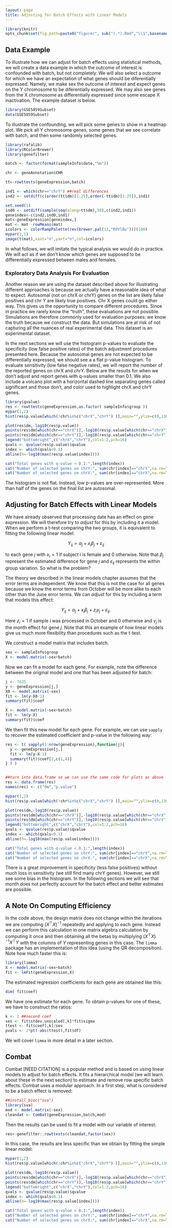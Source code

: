 ```yaml
---
layout: page
title: Adjusting for Batch Effects with Linear Models
---
```


```r
library(knitr)
opts_chunk$set(fig.path=paste0("figure/", sub("(.*).Rmd","\\1",basename(knitr:::knit_concord$get('infile'))), "-"))
```


## Data Example

To illustrate how we can adjust for batch effects using statistical methods, we will create a data example in which the outcome of interest is confounded with batch, but not completely. We will also select a outcome for which we have an expectation of what genes should be diferentially expressed. Namely, we make sex the outcome of interest and expect genes on the Y chromosome to be diferentially expressed. We may also see genes from the X chromosome as differentially expressed since some escape X inactivation. The example dataset is below.

```r
library(GSE5859Subset)
data(GSE5859Subset)
```

To illustrate the confounding, we will pick some genes to show in a heatmap plot. We pick all Y chromosome genes, some genes that we see correlate with batch, and then some randomly selected genes.

```r
library(rafalib)
library(RColorBrewer)
library(genefilter)

batch <- factor(format(sampleInfo$date,"%m"))

chr <- geneAnnotation$CHR

tt<-rowttests(geneExpression,batch)

ind1 <- which(chr=="chrY") ##real differences
ind2 <- setdiff(c(order(tt$dm)[1:25],order(-tt$dm)[1:25]),ind1)

set.seed(1)
ind0 <- setdiff(sample(seq(along=tt$dm),50),c(ind2,ind1))
geneindex<-c(ind2,ind0,ind1)
mat<-geneExpression[geneindex,]
mat <- mat -rowMeans(mat)
icolors <- colorRampPalette(rev(brewer.pal(11,"RdYlBu")))(100)
mypar(1,1)
image(t(mat),xaxt="n",yaxt="n",col=icolors)
```

In what follows, we will imitate the typical analysis we would do in practice. We will act as if we don't know which genes are supposed to be differentially expressed between males and females. 

### Exploratory Data Analysis For Evaluation

Another reason we are using the dataset described above for illustrating different approaches is because we actually have a  reasonable idea of what to expect. Autosomal (not on chrX or chrY) genes on the list are likely false positives and chr Y are likely true positives. Chr X genes could go either way. This gives us the opportunity to compare different procedures. Since in practice we rarely know the "truth", these evaluations are not possible. Simulations are therefore commonly used for evaluation purposes: we know the truth because we construct the data. But simulations are at risk of not capturing all the nuances of real experimental data. This dataset is an experimental dataset. 

In the next sections we will use the histogram p-values to evaluate the specificity (low false positive rates) of the batch adjustment procedures presented here. Because the autosomal genes are not expected to be differentially expressed, we should see a a flat p-value histogram. To evaluate sensitivity (low false negative rates), we will report the number of the reported genes on chrX and chrY. Below are the results for when we don't adjust and report genes with q-values smaller than 0.1. We also include a volcano plot with a horizontal dashed line separating genes called significant and those don't, and color used to highlight chrX and chrY genes.

```r
library(qvalue)
res <- rowttests(geneExpression,as.factor( sampleInfo$group ))
mypar(1,2)
hist(res$p.value[which(!chr%in%c("chrX","chrY") )],main="",ylim=c(0,1300))

plot(res$dm,-log10(res$p.value))
points(res$dm[which(chr=="chrX")],-log10(res$p.value[which(chr=="chrX")]),col=1,pch=16)
points(res$dm[which(chr=="chrY")],-log10(res$p.value[which(chr=="chrY")]),col=2,pch=16,xlab="Effect size",ylab="-log10(p-value)")
legend("bottomright",c("chrX","chrY"),col=1:2,pch=16)
qvals <- qvalue(res$p.value)$qvalue
index <- which(qvals<0.1)
abline(h=-log10(max(res$p.value[index])))

cat("Total genes with q-value < 0.1:",length(index))
cat("Number of selected genes on chrY:", sum(chr[index]=="chrY",na.rm=TRUE))
cat("Number of selected genes on chrX:", sum(chr[index]=="chrX",na.rm=TRUE))
```

The histogram is not flat. Instead, low p-values are over-represented. More than half of the genes on the final list are autosomal.

## Adjusting for Batch Effects with Linear Models

We have already observed that processing date has an effect on gene expression.  We will therefore try to _adjust_ for this by including it a model.  When we perform a t-test comparing the two groups, it is equivalent to fitting the following linear model:

$$Y_{ij} = \alpha_j + x_i \beta_{j} + \varepsilon_{ij}$$

to each gene $j$ with $x_i=1$ if subject $i$ is female and 0 otherwise. Note that $\beta_{j}$ represent the estimated difference for gene $j$ and $\varepsilon_{ij}$ represents the within group variation. So what is the problem?

The theory we described in the linear models chapter assumes that the error terms are independent. We know that this is not the case for all genes because we know the error terms from October will be more alike to each other than the June error terms. We can _adjust_ for this by including a term that models this effect:


$$Y_{ij} = \alpha_j + x_i \beta_{j} + z_i \gamma_j+\varepsilon_{ij}.$$

Here $z_i=1$ if sample $i$ was processed in October and 0 otherwise and $\gamma_j$ is the month effect for gene $j$. Note that this an example of how linear models give us much more flexibility than procedures such as the t-test.

We construct a model matrix that includes batch.
```r
sex <- sampleInfo$group
X <- model.matrix(~sex+batch)
```

Now we can fit a model for each gene. For example, note the difference between the original model and one that has been adjusted for batch:

```r
j <- 7635
y <- geneExpression[j,]
X0 <- model.matrix(~sex) 
fit <- lm(y~X0-1)
summary(fit)$coef

X <- model.matrix(~sex+batch)
fit <- lm(y~X)
summary(fit)$coef
```

We then fit this new model for each gene. For example, we can use `sapply` to recover the estimated coefficient and p-value in the following way:

```r
res <- t( sapply(1:nrow(geneExpression),function(j){
  y <- geneExpression[j,]
  fit <- lm(y~X-1)
  summary(fit)$coef[2,c(1,4)]
} ) )


##turn into data.frame so we can use the same code for plots as above
res <- data.frame(res)
names(res) <- c("dm","p.value")

mypar(1,2)
hist(res$p.value[which(!chr%in%c("chrX","chrY") )],main="",ylim=c(0,1300))

plot(res$dm,-log10(res$p.value))
points(res$dm[which(chr=="chrX")],-log10(res$p.value[which(chr=="chrX")]),col=1,pch=16)
points(res$dm[which(chr=="chrY")],-log10(res$p.value[which(chr=="chrY")]),col=2,pch=16,xlab="Effect size",ylab="-log10(p-value)")
legend("bottomright",c("chrX","chrY"),col=1:2,pch=16)
qvals <- qvalue(res$p.value)$qvalue
index <- which(qvals<0.1)
abline(h=-log10(max(res$p.value[index])))

cat("Total genes with q-value < 0.1:",length(index))
cat("Number of selected genes on chrY:", sum(chr[index]=="chrY",na.rm=TRUE))
cat("Number of selected genes on chrX:", sum(chr[index]=="chrX",na.rm=TRUE))


```

There is a great improvement in specificity (less false positives) without much loss in sensitivity (we still find many chrY genes). However, we still see some bias in the histogram. In the following sections we will see that month does not perfectly account for the batch effect and better estimates are possible.


## A Note On Computing Efficiency

In the code above, the design matrix does not change within the iterations we are computing $(X^\top X)^{-1}$ repeatedly and applying to each gene. Instead we can perform this calculation in one matrix algebra calculation by computing it once and then obtaining all the betas by multiplying $(X^\top X)^{-1}X^\top Y$ with the columns of $Y$ representing genes in this case. The `limma` package has an implementation of this idea (using the QR decomposition). Note how much faster this is:

```r
library(limma)
X <- model.matrix(~sex+batch)
fit <- lmFit(geneExpression,X)
```

The estimated regression coefficients for each gene are obtained like this:
```r
dim( fit$coef)
```
We have one estimate for each gene. To obtain p-values for one of these, we have to construct the ratios:

```r
k <- 2 ##second coef
ses <- fit$stdev.unscaled[,k]*fit$sigma
ttest <- fit$coef[,k]/ses
pvals <- 2*pt(-abs(ttest),fit$df)
```

We will cover `limma` in more detail in a later section.



## Combat

 Combat [NEED CITATION] is a popular method and is based on using linear models to adjust for batch effects. It fits a hierarchical model (we will learn about these in the next section) to estimate and remove row specific batch effects. Combat uses a modular approach. In a first step, what is considered to be a batch effect is removed:

```r
##install_bioc("sva")
library(sva)
mod <- model.matrix(~sex)
cleandat <- ComBat(geneExpression,batch,mod)
```

Then the results can be used to fit a model with our variable of interest:


```r
res<-genefilter::rowttests(cleandat,factor(sex))
```

In this case, the results are less specific than we obtain by fitting the simple linear model:

```r
mypar(1,2)
hist(res$p.value[which(!chr%in%c("chrX","chrY") )],main="",ylim=c(0,1300))

plot(res$dm,-log10(res$p.value))
points(res$dm[which(chr=="chrX")],-log10(res$p.value[which(chr=="chrX")]),col=1,pch=16)
points(res$dm[which(chr=="chrY")],-log10(res$p.value[which(chr=="chrY")]),col=2,pch=16,xlab="Effect size",ylab="-log10(p-value)")
legend("bottomright",c("chrX","chrY"),col=1:2,pch=16)
qvals <- qvalue(res$p.value)$qvalue
index <- which(qvals<0.1)
abline(h=-log10(max(res$p.value[index])))

cat("Total genes with q-value < 0.1:",length(index))
cat("Number of selected genes on chrY:", sum(chr[index]=="chrY",na.rm=TRUE))
cat("Number of selected genes on chrX:", sum(chr[index]=="chrX",na.rm=TRUE))
```

